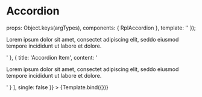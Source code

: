 
<Meta title="Organisms/Accordion" />

# Accordion

  props: Object.keys(argTypes),
  components: { RplAccordion },
  template: '<rpl-accordion :title="title" :type="type" :accordions="accordions" :single="single" />'
});

<Canvas>
  <Story
    name="Accordion"
    argTypes={{
      type: {
        control: {
          type: 'select',
          options: ['numbered', 'default'],
          defaultValue: 'default'
        }
      }
    }}
    args={{
      title: 'Accordion set',
      accordions: [
        {
          title: 'Accordion Item',
          content: '<p>Lorem ipsum dolor sit amet, consectet adipiscing elit, seddo eiusmod tempore incididunt ut labore et dolore.</p>'
        }, {
          title: 'Accordion Item',
          content: '<p>Lorem ipsum dolor sit amet, consectet adipiscing elit, seddo eiusmod tempore incididunt ut labore et dolore.</p>'
        }
      ],
      single: false
    }}
  >
    {Template.bind({})}
  </Story>
</Canvas>

<ArgsTable of={RplAccordion} />
